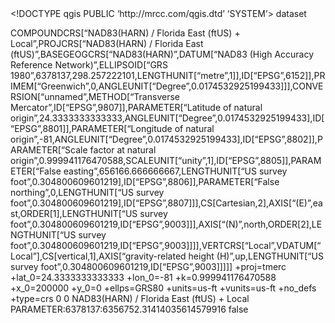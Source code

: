 <!DOCTYPE qgis PUBLIC 'http://mrcc.com/qgis.dtd' 'SYSTEM'>
<qgis version="3.40.5-Bratislava">
  <identifier></identifier>
  <parentidentifier></parentidentifier>
  <language></language>
  <type>dataset</type>
  <title></title>
  <abstract></abstract>
  <links/>
  <dates/>
  <fees></fees>
  <encoding></encoding>
  <crs>
    <spatialrefsys nativeFormat="Wkt">
      <wkt>COMPOUNDCRS["NAD83(HARN) / Florida East (ftUS) + Local",PROJCRS["NAD83(HARN) / Florida East (ftUS)",BASEGEOGCRS["NAD83(HARN)",DATUM["NAD83 (High Accuracy Reference Network)",ELLIPSOID["GRS 1980",6378137,298.257222101,LENGTHUNIT["metre",1]],ID["EPSG",6152]],PRIMEM["Greenwich",0,ANGLEUNIT["Degree",0.0174532925199433]]],CONVERSION["unnamed",METHOD["Transverse Mercator",ID["EPSG",9807]],PARAMETER["Latitude of natural origin",24.3333333333333,ANGLEUNIT["Degree",0.0174532925199433],ID["EPSG",8801]],PARAMETER["Longitude of natural origin",-81,ANGLEUNIT["Degree",0.0174532925199433],ID["EPSG",8802]],PARAMETER["Scale factor at natural origin",0.999941176470588,SCALEUNIT["unity",1],ID["EPSG",8805]],PARAMETER["False easting",656166.666666667,LENGTHUNIT["US survey foot",0.304800609601219],ID["EPSG",8806]],PARAMETER["False northing",0,LENGTHUNIT["US survey foot",0.304800609601219],ID["EPSG",8807]]],CS[Cartesian,2],AXIS["(E)",east,ORDER[1],LENGTHUNIT["US survey foot",0.304800609601219,ID["EPSG",9003]]],AXIS["(N)",north,ORDER[2],LENGTHUNIT["US survey foot",0.304800609601219,ID["EPSG",9003]]]],VERTCRS["Local",VDATUM["Local"],CS[vertical,1],AXIS["gravity-related height (H)",up,LENGTHUNIT["US survey foot",0.304800609601219,ID["EPSG",9003]]]]]</wkt>
      <proj4>+proj=tmerc +lat_0=24.3333333333333 +lon_0=-81 +k=0.999941176470588 +x_0=200000 +y_0=0 +ellps=GRS80 +units=us-ft +vunits=us-ft +no_defs +type=crs</proj4>
      <srsid>0</srsid>
      <srid>0</srid>
      <authid></authid>
      <description>NAD83(HARN) / Florida East (ftUS) + Local</description>
      <projectionacronym></projectionacronym>
      <ellipsoidacronym>PARAMETER:6378137:6356752.31414035614579916</ellipsoidacronym>
      <geographicflag>false</geographicflag>
    </spatialrefsys>
  </crs>
  <extent/>
</qgis>

